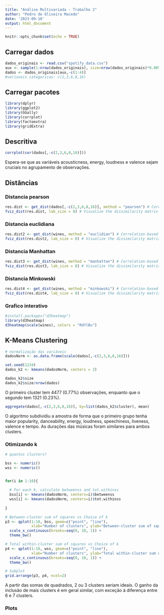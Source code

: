 ---
title: "Análise Multivariada - Trabalho 2"
author: "Pedro de Oliveira Macedo"
date: '2023-09-10'
output: html_document
---

```{r setup, include=FALSE}
knitr::opts_chunk$set(echo = TRUE)
```

## Carregar dados

```{r}
dados_originais <- read.csv("spotify_data.csv")
aux <- sample(1:nrow(dados_originais), size=nrow(dados_originais)*0.005)
dados <- dados_originais[aux,-c(1:4)]
#variaveis categoricas: c(2,3,6,8,16)
```

## Carregar pacotes

```{r, message=F, warning=F}
library(dplyr)
library(ggplot2)
library(GGally)
library(corrplot)
library(factoextra)
library(gridExtra)
```


## Descritiva

```{r}
corrplot(cor(dados[,-c(2,3,6,8,16)]))
```
Espera-se que as variáveis acousticness, energy, loudness e valence sejam cruciais no agrupamento de observações.


## Distâncias

### Distancia pearson

```{r}
res.dist <- get_dist(dados[,-c(2,3,6,8,16)], method = "pearson") # Correlation-based distance method
fviz_dist(res.dist, lab_size = 8) # Visualize the dissimilarity matrix
```

### Distancia euclidiana

```{r}

res.dist2 <- get_dist(wines, method = "euclidian") # Correlation-based distance method
fviz_dist(res.dist2, lab_size = 8) # Visualize the dissimilarity matrix
```

### Distancia Manhattan

```{r}

res.dist3 <- get_dist(wines, method = "manhattan") # Correlation-based distance method
fviz_dist(res.dist3, lab_size = 8) # Visualize the dissimilarity matrix
```

### Distancia Minkowski

```{r}

res.dist4 <- get_dist(wines, method = "minkowski") # Correlation-based distance method
fviz_dist(res.dist4, lab_size = 8) # Visualize the dissimilarity matrix

```

### Grafico interativo

```{r}

#install.packages("d3heatmap")
library(d3heatmap)
d3heatmap(scale(wines), colors = "RdYlBu")

```

## K-Means Clustering

```{r}
# normalização das variáveis 
dadosNorm <- as.data.frame(scale(dados[,-c(2,3,6,8,16)]))

set.seed(1234)
dados_k2 <- kmeans(dadosNorm, centers = 2)
```

```{r}
dados_k2$size
dados_k2$size/nrow(dados)
```
O primeiro cluster tem 4477 (0.77%) observações, enquanto que o segundo tem 1321 (0.23%).


```{r}
aggregate(dados[,-c(2,3,6,8,16)], by=list(dados_k2$cluster), mean)
```

O algoritmo subdividiu a amostra de forma que o primeiro grupo tenha maior popularity, danceability, energy, loudness, speechiness, liveness, valence e tempo. As durações das músicas foram similares para ambos clusters.

### Otimizando k

```{r, warning=F}
# quantos clusters? 

bss <- numeric()
wss <- numeric()


for(i in 1:10){
  
  # For each k, calculate betweenss and tot.withinss
  bss[i] <- kmeans(dadosNorm, centers=i)$betweenss
  wss[i] <- kmeans(dadosNorm, centers=i)$tot.withinss
  
}

# Between-cluster sum of squares vs Choice of k
p3 <- qplot(1:10, bss, geom=c("point", "line"), 
            xlab="Number of clusters", ylab="Between-cluster sum of squares") +
  scale_x_continuous(breaks=seq(0, 10, 1)) +
  theme_bw()

# Total within-cluster sum of squares vs Choice of k
p4 <- qplot(1:10, wss, geom=c("point", "line"),
            xlab="Number of clusters", ylab="Total within-cluster sum of squares") +
  scale_x_continuous(breaks=seq(0, 10, 1)) +
  theme_bw()

# Subplot
grid.arrange(p3, p4, ncol=2)
```
A partir das somas de quadrados, 2 ou 3 clusters seriam ideais. O ganho da inclusão de mais clusters é em geral similar, com exceção à diferença entre 6 e 7 clusters.

### Plots

```{r}

```

